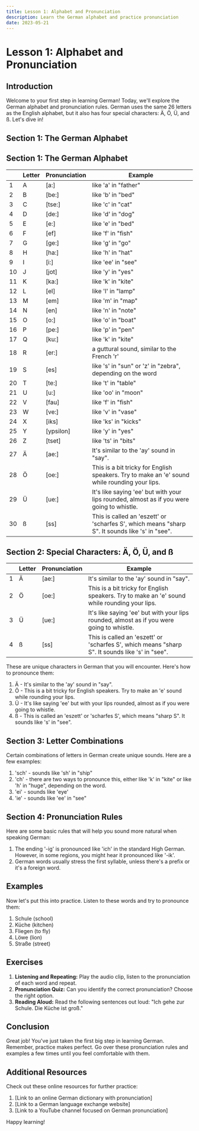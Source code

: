 ```yaml
---
title: Lesson 1: Alphabet and Pronunciation
description: Learn the German alphabet and practice pronunciation
date: 2023-05-21
---
```


# Lesson 1: Alphabet and Pronunciation

## Introduction

Welcome to your first step in learning German! Today, we'll explore the German alphabet and pronunciation rules. German uses the same 26 letters as the English alphabet, but it also has four special characters: Ä, Ö, Ü, and ß. Let's dive in!

## Section 1: The German Alphabet

<TextToSpeechPlayer text="A, B, C, D, E, F, G, H, I, J, K" />

## Section 1: The German Alphabet

|   | Letter | Pronunciation | Example |
|---|--------|---------------|---------|
| 1 | A      | [a:]          | like 'a' in "father"  |
| 2 | B      | [be:]         | like 'b' in "bed"     |
| 3 | C      | [tse:]        | like 'c' in "cat"     |
| 4 | D      | [de:]         | like 'd' in "dog"     |
| 5 | E      | [e:]          | like 'e' in "bed"     |
| 6 | F      | [ef]          | like 'f' in "fish"    |
| 7 | G      | [ge:]         | like 'g' in "go"      |
| 8 | H      | [ha:]         | like 'h' in "hat"     |
| 9 | I      | [i:]          | like 'ee' in "see"    |
|10 | J      | [jot]         | like 'y' in "yes"     |
|11 | K      | [ka:]         | like 'k' in "kite"    |
|12 | L      | [el]          | like 'l' in "lamp"    |
|13 | M      | [em]          | like 'm' in "map"     |
|14 | N      | [en]          | like 'n' in "note"    |
|15 | O      | [o:]          | like 'o' in "boat"    |
|16 | P      | [pe:]         | like 'p' in "pen"     |
|17 | Q      | [ku:]         | like 'k' in "kite"    |
|18 | R      | [er:]         | a guttural sound, similar to the French 'r' |
|19 | S      | [es]          | like 's' in "sun" or 'z' in "zebra", depending on the word |
|20 | T      | [te:]         | like 't' in "table"   |
|21 | U      | [u:]          | like 'oo' in "moon"   |
|22 | V      | [fau]         | like 'f' in "fish"    |
|23 | W      | [ve:]         | like 'v' in "vase"    |
|24 | X      | [iks]         | like 'ks' in "kicks"  |
|25 | Y      | [ypsilon]     | like 'y' in "yes"     |
|26 | Z      | [tset]        | like 'ts' in "bits"   |
|27 | Ä      | [ae:]         | It's similar to the 'ay' sound in "say". |
|28 | Ö      | [oe:]         | This is a bit tricky for English speakers. Try to make an 'e' sound while rounding your lips. |
|29 | Ü      | [ue:]         | It's like saying 'ee' but with your lips rounded, almost as if you were going to whistle. |
|30 | ß      | [ss]          | This is called an 'eszett' or 'scharfes S', which means "sharp S". It sounds like 's' in "see". |



## Section 2: Special Characters: Ä, Ö, Ü, and ß

|   | Letter | Pronunciation | Example |
|---|--------|---------------|---------|
|1 | Ä      | [ae:]         | It's similar to the 'ay' sound in "say". |
|2 | Ö      | [oe:]         | This is a bit tricky for English speakers. Try to make an 'e' sound while rounding your lips. |
|3 | Ü      | [ue:]         | It's like saying 'ee' but with your lips rounded, almost as if you were going to whistle. |
|4 | ß      | [ss]          | This is called an 'eszett' or 'scharfes S', which means "sharp S". It sounds like 's' in "see". |



These are unique characters in German that you will encounter. Here's how to pronounce them:

1. Ä - It's similar to the 'ay' sound in "say".
2. Ö - This is a bit tricky for English speakers. Try to make an 'e' sound while rounding your lips.
3. Ü - It's like saying 'ee' but with your lips rounded, almost as if you were going to whistle.
4. ß - This is called an 'eszett' or 'scharfes S', which means "sharp S". It sounds like 's' in "see".

## Section 3: Letter Combinations

Certain combinations of letters in German create unique sounds. Here are a few examples:

1. 'sch' - sounds like 'sh' in "ship"
2. 'ch' - there are two ways to pronounce this, either like 'k' in "kite" or like 'h' in "huge", depending on the word.
3. 'ei' - sounds like 'eye'
4. 'ie' - sounds like 'ee' in "see"

## Section 4: Pronunciation Rules

Here are some basic rules that will help you sound more natural when speaking German:

1. The ending '-ig' is pronounced like 'ich' in the standard High German. However, in some regions, you might hear it pronounced like '-ik'.
2. German words usually stress the first syllable, unless there's a prefix or it's a foreign word.

## Examples

Now let's put this into practice. Listen to these words and try to pronounce them:

1. Schule (school)
2. Küche (kitchen)
3. Fliegen (to fly)
4. Löwe (lion)
5. Straße (street)

## Exercises

1. **Listening and Repeating:** Play the audio clip, listen to the pronunciation of each word and repeat.
2. **Pronunciation Quiz:** Can you identify the correct pronunciation? Choose the right option.
3. **Reading Aloud:** Read the following sentences out loud: "Ich gehe zur Schule. Die Küche ist groß."

## Conclusion

Great job! You've just taken the first big step in learning German. Remember, practice makes perfect. Go over these pronunciation rules and examples a few times until you feel comfortable with them.

## Additional Resources

Check out these online resources for further practice:

1. [Link to an online German dictionary with pronunciation]
2. [Link to a German language exchange website]
3. [Link to a YouTube channel focused on German pronunciation]

Happy learning!
